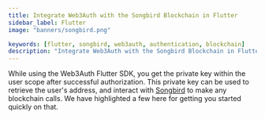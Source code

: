 ```yaml
---
title: Integrate Web3Auth with the Songbird Blockchain in Flutter
sidebar_label: Flutter
image: "banners/songbird.png"

keywords: [flutter, songbird, web3auth, authentication, blockchain]
description: "Integrate Web3Auth with the Songbird Blockchain in Flutter | Documentation - Web3Auth"
---
```



<SEO
  title="Integrate Web3Auth with the Songbird Blockchain in Flutter"
  description="Integrate Web3Auth with the Songbird Blockchain in Flutter | Documentation - Web3Auth"
  image="https://web3auth.io/docs/banners/songbird.png"
  slug="/connect-blockchain/evm/songbird/flutter"
/>

While using the Web3Auth Flutter SDK, you get the private key within the user scope after successful
authorization. This private key can be used to retrieve the user's address, and interact with
[Songbird](https://www.flare.network) to make any blockchain calls. We have highlighted a few here
for getting you started quickly on that.

<EVMInteraction />
